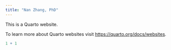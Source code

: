 ```yaml
---
title: "Nan Zhang, PhD"
---
```


This is a Quarto website.

To learn more about Quarto websites visit <https://quarto.org/docs/websites>.

```r
1 + 1
```
